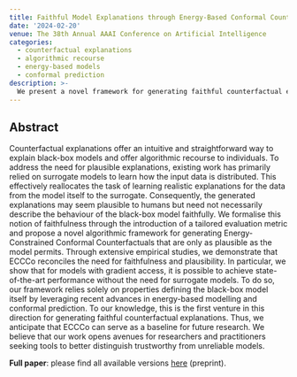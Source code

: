 ```yaml
---
title: Faithful Model Explanations through Energy-Based Conformal Counterfactuals
date: '2024-02-20'
venue: The 38th Annual AAAI Conference on Artificial Intelligence
categories:
  - counterfactual explanations
  - algorithmic recourse
  - energy-based models
  - conformal prediction
description: >-
  We present a novel framework for generating faithful counterfactual explanations that solely on properties defining the black-box model itself by leveraging recent advances in energy-based modelling and conformal prediction.
---
```


## Abstract

Counterfactual explanations offer an intuitive and straightforward way to explain black-box models and offer algorithmic recourse to individuals. To address the need for plausible explanations, existing work has primarily relied on surrogate models to learn how the input data is distributed. This effectively reallocates the task of learning realistic explanations for the data from the model itself to the surrogate. Consequently, the generated explanations may seem plausible to humans but need not necessarily describe the behaviour of the black-box model faithfully. We formalise this notion of faithfulness through the introduction of a tailored evaluation metric and propose a novel algorithmic framework for generating Energy-Constrained Conformal Counterfactuals that are only as plausible as the model permits. Through extensive empirical studies, we demonstrate that ECCCo reconciles the need for faithfulness and plausibility. In particular, we show that for models with gradient access, it is possible to achieve state-of-the-art performance without the need for surrogate models. To do so, our framework relies solely on properties defining the black-box model itself by leveraging recent advances in energy-based modelling and conformal prediction. To our knowledge, this is the first venture in this direction for generating faithful counterfactual explanations. Thus, we anticipate that ECCCo can serve as a baseline for future research. We believe that our work opens avenues for researchers and practitioners seeking tools to better distinguish trustworthy from unreliable models.

**Full paper**: please find all available versions [here](https://arxiv.org/abs/2312.10648) (preprint).